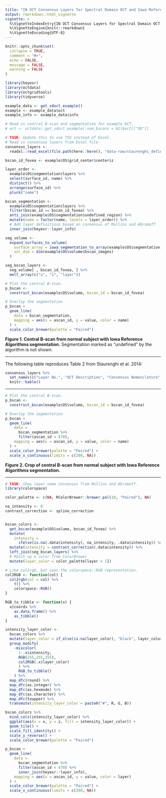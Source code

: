 ```yaml
---
title: "IN OCT Consensus Layers for Spectral Domain OCT and Iowa Reference Algorithms"
output: rmarkdown::html_vignette
vignette: >
  %\VignetteIndexEntry{IN OCT Consensus Layers for Spectral Domain OCT and Iowa Reference Algorithms}
  %\VignetteEngine{knitr::rmarkdown}
  %\VignetteEncoding{UTF-8}
---
```


```r
knitr::opts_chunk$set(
  collapse = TRUE,
  comment = "#>",
  echo = FALSE,
  message = FALSE,
  warning = FALSE
)
```

```r
library(heyexr)
library(octdata)
library(octgridtools)
library(tidyverse)

example_data <- get_sdoct_example()
example <- example_data$oct
example_info <- example_data$info

# Read in central B-scan and segmentation for example OCT.
# oct <- octdata::get_sdoct_example(.num_bscans = 61)$oct[["OD"]]

# TASK: Update this to use TSV instead of Excel.
# Read in consensus layers from Excel file.
consensus_layers <-
  readxl::read_excel(file.path(here::here(), "data-raw/staurenghi_definitions.xlsx"))

bscan_id_fovea <- example$OS$grid_center$center$z

layer_order <-
  example$OS$segmentation$layers %>% 
  select(surface_id, name) %>% 
  distinct() %>% 
  arrange(surface_id) %>% 
  pluck("name")

bscan_segmentation <-
  example$OS$segmentation$layers %>% 
  filter(bscan_id == bscan_id_fovea) %>%
  anti_join(example$OS$segmentation$undefined_region) %>%
  mutate(name = factor(name, levels = layer_order)) %>%
  # Add layer definitions based on consensus of Mullins and Abramoff
  inner_join(heyexr::layer_info)

seg_volume <- 
  expand_surfaces_to_volume(
    surface_array = iowa_segmentation_to_array(example$OS$segmentation),
    vol_dim = dim(example$OS$volume$bscan_images)
  )

seg_bscan_layers <- 
  seg_volume[ , bscan_id_fovea, ] %>%
  melt_array(c("x", "z", "layer"))
```


```r
# Plot the central B-scan.
p_bscan <-
  construct_bscan(example$OS$volume, bscan_id = bscan_id_fovea)

# Overlay the segmentation
p_bscan +
  geom_line(
    data = bscan_segmentation,
    mapping = aes(x = ascan_id, y = value, color = name)
  ) +
  scale_color_brewer(palette = "Paired")
```

**Figure 1. Central B-scan from normal subject with Iowa Reference Algorithms segmentation.** Segmentation marked as "undefined" by the algorithm is not shown.

***

The following table reproduces Table 2 from Staurenghi et al. 2014:

```r
consensus_layers %>%
  set_names(c("Layer No.", "OCT Description", "Consensus Nomenclature")) %>%
  knitr::kable()
```

***

```r
# Plot the central B-scan.
p_bscan <-
  construct_bscan(example$OS$volume, bscan_id = bscan_id_fovea)

# Overlay the segmentation
p_bscan +
  geom_line(
    data = 
      bscan_segmentation %>%
      filter(ascan_id < 470),
    mapping = aes(x = ascan_id, y = value, color = name)
  ) +
  scale_color_brewer(palette = "Paired") +
  scale_x_continuous(limits = c(200, NA))
```

**Figure 2. Crop of central B-scan from normal subject with Iowa Reference Algorithms segmentation.** 

***

```r
# TASK: Show layer name consensus from Mullins and Abramoff.
library(colorspace)

color_palette <- c(NA, RColorBrewer::brewer.pal(10, "Paired"), NA)

na_intensity <- 0
contrast_correction <- spline_correction


bscan_colors <-
  get_bscan(example$OS$volume, bscan_id_fovea) %>%
  mutate(
    intensity = 
      ifelse(is.na(.data$intensity), na_intensity, .data$intensity)) %>% 
  mutate(intensity = contrast_correction(.data$intensity)) %>%
  left_join(seg_bscan_layers) %>% 
  # Match up a color from ColorBrewer
  mutate(layer_color = color_palette[layer + 1])

# Like col2rgb, but uses the colorspace::RGB representation.
col2RGB <- function(col) {
  col2rgb(col = col) %>% 
    t() %>% 
    colorspace::RGB()
}

RGB_to_tibble <- function(x) {
  x@coords %>% 
    as.data.frame() %>% 
    as_tibble()
}

intensity_layer_color <-
  bscan_colors %>% 
  mutate(layer_color = if_else(is.na(layer_color), "black", layer_color)) %>%
  group_modify(
    ~mixcolor(
      1-.x$intensity, 
      RGB(255,255,255), 
      col2RGB(.x$layer_color)
      ) %>% 
      RGB_to_tibble()
    ) %>%
  map_dfc(round) %>%
  map_dfc(as.integer) %>%
  map_dfc(as.hexmode) %>% 
  map_dfc(as.character) %>%
  map_dfc(toupper) %>%
  transmute(intensity_layer_color = paste0("#", R, G, B))

bscan_colors %>%
  bind_cols(intensity_layer_color) %>%
  ggplot(aes(x = x, y = z, fill = intensity_layer_color)) +
  geom_tile() +
  scale_fill_identity() +
  scale_y_reverse() +
  scale_color_brewer(palette = "Paired")
```


```r
p_bscan +
  geom_line(
    data = 
      bscan_segmentation %>%
      filter(ascan_id < 470) %>% 
      inner_join(heyexr::layer_info),
    mapping = aes(x = ascan_id, y = value, color = layer)
  ) +
  scale_color_brewer(palette = "Paired") +
  scale_x_continuous(limits = c(200, NA))
```

